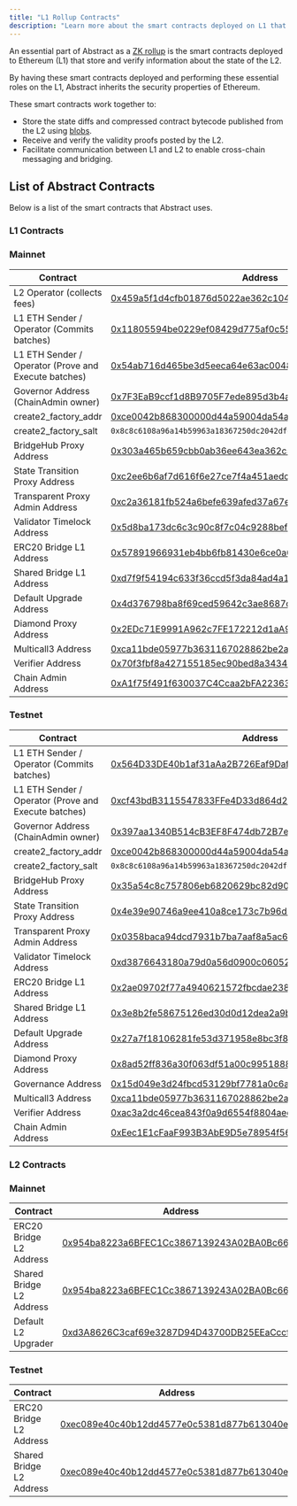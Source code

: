 ```yaml
---
title: "L1 Rollup Contracts"
description: "Learn more about the smart contracts deployed on L1 that enable Abstract to inherit the security properties of Ethereum."
---
```


An essential part of Abstract as a [ZK rollup](/how-abstract-works/architecture/layer-2s#what-is-a-zk-rollup)
is the smart contracts deployed to Ethereum (L1) that store and verify information about the
state of the L2.

By having these smart contracts deployed and performing these essential
roles on the L1, Abstract inherits the security properties of Ethereum.

These smart contracts work together to:

- Store the state diffs and compressed contract bytecode published from the L2 using [blobs](https://info.etherscan.com/what-is-a-blob/).
- Receive and verify the validity proofs posted by the L2.
- Facilitate communication between L1 and L2 to enable
  cross-chain messaging and bridging.

## List of Abstract Contracts

Below is a list of the smart contracts that Abstract uses.

### L1 Contracts

### Mainnet

| **Contract**                                         | **Address**                                                                                                           |
| ---------------------------------------------------- | --------------------------------------------------------------------------------------------------------------------- |
| L2 Operator (collects fees)                          | [0x459a5f1d4cfb01876d5022ae362c104034aabff9](https://etherscan.io/address/0x459a5f1d4cfb01876d5022ae362c104034aabff9) |
| L1 ETH Sender / Operator (Commits batches)           | [0x11805594be0229ef08429d775af0c55f7c4535de](https://etherscan.io/address/0x11805594be0229ef08429d775af0c55f7c4535de) |
| L1 ETH Sender / Operator (Prove and Execute batches) | [0x54ab716d465be3d5eeca64e63ac0048d7a81659a](https://etherscan.io/address/0x54ab716d465be3d5eeca64e63ac0048d7a81659a) |
| Governor Address (ChainAdmin owner)                  | [0x7F3EaB9ccf1d8B9705F7ede895d3b4aC1b631063](https://etherscan.io/address/0x7F3EaB9ccf1d8B9705F7ede895d3b4aC1b631063) |
| create2_factory_addr                                 | [0xce0042b868300000d44a59004da54a005ffdcf9f](https://etherscan.io/address/0xce0042b868300000d44a59004da54a005ffdcf9f) |
| create2_factory_salt                                 | `0x8c8c6108a96a14b59963a18367250dc2042dfe62da8767d72ffddb03f269ffcc`                                                  |
| BridgeHub Proxy Address                              | [0x303a465b659cbb0ab36ee643ea362c509eeb5213](https://etherscan.io/address/0x303a465b659cbb0ab36ee643ea362c509eeb5213) |
| State Transition Proxy Address                       | [0xc2ee6b6af7d616f6e27ce7f4a451aedc2b0f5f5c](https://etherscan.io/address/0xc2ee6b6af7d616f6e27ce7f4a451aedc2b0f5f5c) |
| Transparent Proxy Admin Address                      | [0xc2a36181fb524a6befe639afed37a67e77d62cf1](https://etherscan.io/address/0xc2a36181fb524a6befe639afed37a67e77d62cf1) |
| Validator Timelock Address                           | [0x5d8ba173dc6c3c90c8f7c04c9288bef5fdbad06e](https://etherscan.io/address/0x5d8ba173dc6c3c90c8f7c04c9288bef5fdbad06e) |
| ERC20 Bridge L1 Address                              | [0x57891966931eb4bb6fb81430e6ce0a03aabde063](https://etherscan.io/address/0x57891966931eb4bb6fb81430e6ce0a03aabde063) |
| Shared Bridge L1 Address                             | [0xd7f9f54194c633f36ccd5f3da84ad4a1c38cb2cb](https://etherscan.io/address/0xd7f9f54194c633f36ccd5f3da84ad4a1c38cb2cb) |
| Default Upgrade Address                              | [0x4d376798ba8f69ced59642c3ae8687c7457e855d](https://etherscan.io/address/0x4d376798ba8f69ced59642c3ae8687c7457e855d) |
| Diamond Proxy Address                                | [0x2EDc71E9991A962c7FE172212d1aA9E50480fBb9](https://etherscan.io/address/0x2EDc71E9991A962c7FE172212d1aA9E50480fBb9) |
| Multicall3 Address                                   | [0xca11bde05977b3631167028862be2a173976ca11](https://etherscan.io/address/0xca11bde05977b3631167028862be2a173976ca11) |
| Verifier Address                                     | [0x70f3fbf8a427155185ec90bed8a3434203de9604](https://etherscan.io/address/0x70f3fbf8a427155185ec90bed8a3434203de9604) |
| Chain Admin Address                                  | [0xA1f75f491f630037C4Ccaa2bFA22363CEC05a661](https://etherscan.io/address/0xA1f75f491f630037C4Ccaa2bFA22363CEC05a661) |

### Testnet

| **Contract**                                         | **Address**                                                                                                                   |
| ---------------------------------------------------- | ----------------------------------------------------------------------------------------------------------------------------- |
| L1 ETH Sender / Operator (Commits batches)           | [0x564D33DE40b1af31aAa2B726Eaf9Dafbaf763577](https://sepolia.etherscan.io/address/0x564D33DE40b1af31aAa2B726Eaf9Dafbaf763577) |
| L1 ETH Sender / Operator (Prove and Execute batches) | [0xcf43bdB3115547833FFe4D33d864d25135012648](https://sepolia.etherscan.io/address/0xcf43bdB3115547833FFe4D33d864d25135012648) |
| Governor Address (ChainAdmin owner)                  | [0x397aa1340B514cB3EF8F474db72B7e62C9159C63](https://sepolia.etherscan.io/address/0x397aa1340B514cB3EF8F474db72B7e62C9159C63) |
| create2_factory_addr                                 | [0xce0042b868300000d44a59004da54a005ffdcf9f](https://sepolia.etherscan.io/address/0xce0042b868300000d44a59004da54a005ffdcf9f) |
| create2_factory_salt                                 | `0x8c8c6108a96a14b59963a18367250dc2042dfe62da8767d72ffddb03f269ffcc`                                                          |
| BridgeHub Proxy Address                              | [0x35a54c8c757806eb6820629bc82d90e056394c92](https://sepolia.etherscan.io/address/0x35a54c8c757806eb6820629bc82d90e056394c92) |
| State Transition Proxy Address                       | [0x4e39e90746a9ee410a8ce173c7b96d3afed444a5](https://sepolia.etherscan.io/address/0x4e39e90746a9ee410a8ce173c7b96d3afed444a5) |
| Transparent Proxy Admin Address                      | [0x0358baca94dcd7931b7ba7aaf8a5ac6090e143a5](https://sepolia.etherscan.io/address/0x0358baca94dcd7931b7ba7aaf8a5ac6090e143a5) |
| Validator Timelock Address                           | [0xd3876643180a79d0a56d0900c060528395f34453](https://sepolia.etherscan.io/address/0xd3876643180a79d0a56d0900c060528395f34453) |
| ERC20 Bridge L1 Address                              | [0x2ae09702f77a4940621572fbcdae2382d44a2cba](https://sepolia.etherscan.io/address/0x2ae09702f77a4940621572fbcdae2382d44a2cba) |
| Shared Bridge L1 Address                             | [0x3e8b2fe58675126ed30d0d12dea2a9bda72d18ae](https://sepolia.etherscan.io/address/0x3e8b2fe58675126ed30d0d12dea2a9bda72d18ae) |
| Default Upgrade Address                              | [0x27a7f18106281fe53d371958e8bc3f833694d24a](https://sepolia.etherscan.io/address/0x27a7f18106281fe53d371958e8bc3f833694d24a) |
| Diamond Proxy Address                                | [0x8ad52ff836a30f063df51a00c99518880b8b36ac](https://sepolia.etherscan.io/address/0x8ad52ff836a30f063df51a00c99518880b8b36ac) |
| Governance Address                                   | [0x15d049e3d24fbcd53129bf7781a0c6a506690ff2](https://sepolia.etherscan.io/address/0x15d049e3d24fbcd53129bf7781a0c6a506690ff2) |
| Multicall3 Address                                   | [0xca11bde05977b3631167028862be2a173976ca11](https://sepolia.etherscan.io/address/0xca11bde05977b3631167028862be2a173976ca11) |
| Verifier Address                                     | [0xac3a2dc46cea843f0a9d6554f8804aed18ff0795](https://sepolia.etherscan.io/address/0xac3a2dc46cea843f0a9d6554f8804aed18ff0795) |
| Chain Admin Address                                  | [0xEec1E1cFaaF993B3AbE9D5e78954f5691e719838](https://sepolia.etherscan.io/address/0xEec1E1cFaaF993B3AbE9D5e78954f5691e719838) |

### L2 Contracts

### Mainnet

| **Contract**             | **Address**                                                                                                         |
| ------------------------ | ------------------------------------------------------------------------------------------------------------------- |
| ERC20 Bridge L2 Address  | [0x954ba8223a6BFEC1Cc3867139243A02BA0Bc66e4](https://abscan.org/address/0x954ba8223a6BFEC1Cc3867139243A02BA0Bc66e4) |
| Shared Bridge L2 Address | [0x954ba8223a6BFEC1Cc3867139243A02BA0Bc66e4](https://abscan.org/address/0x954ba8223a6BFEC1Cc3867139243A02BA0Bc66e4) |
| Default L2 Upgrader      | [0xd3A8626C3caf69e3287D94D43700DB25EEaCccf1](https://abscan.org/address/0xd3A8626C3caf69e3287D94D43700DB25EEaCccf1) |

### Testnet

| **Contract**             | **Address**                                                                                                                 |
| ------------------------ | --------------------------------------------------------------------------------------------------------------------------- |
| ERC20 Bridge L2 Address  | [0xec089e40c40b12dd4577e0c5381d877b613040ec](https://sepolia.abscan.org/address/0xec089e40c40b12dd4577e0c5381d877b613040ec) |
| Shared Bridge L2 Address | [0xec089e40c40b12dd4577e0c5381d877b613040ec](https://sepolia.abscan.org/address/0xec089e40c40b12dd4577e0c5381d877b613040ec) |
